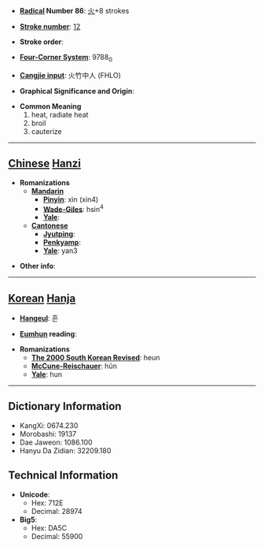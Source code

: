 * '''[[Wiktionary:Chinese radical index| Radical]] Number 86''': [[Wiktionary:Chinese radical index 火|火]]+8 strokes

* '''[[Wiktionary:Chinese total strokes index|Stroke number]]''': [[Wiktionary:Chinese total strokes index 12|12]]

* '''Stroke order''': 

* '''[[Wiktionary:Chinese four corner index|Four-Corner System]]''': 9788<sub>0</sub>

* '''[[Wiktionary:Chinese Cangjie index|Cangjie input]]''': 火竹中人 (FHLO)

* '''Graphical Significance and Origin''': 

* '''Common Meaning'''
*#heat, radiate heat
*# broil
*# cauterize


----

== [[Chinese]] [[Hanzi]] ==

* '''Romanizations'''
** '''[[Mandarin]]'''
*** '''[[Pinyin]]''': xìn (xin4)
*** '''[[Wade-Giles]]''': hsin<sup>4</sup>
*** '''[[Yale]]''': 
** '''[[Cantonese]]'''
*** '''[[Jyutping]]''':
*** '''[[Penkyamp]]''': 
*** '''[[Yale]]''': yan3

* '''Other info''': 

----

== [[Korean]] [[Hanja]] ==

* '''[[Hangeul]]''': 흔

* '''[[Eumhun]] reading''': 

* '''Romanizations'''
** '''[[The 2000 South Korean Revised Romanization|The 2000 South Korean Revised]]''': heun
** '''[[McCune-Reischauer]]''': hŭn
** '''[[Yale]]''': hun

----

== Dictionary Information ==

* KangXi: 0674.230
* Morobashi: 19137
* Dae Jaweon: 1086.100
* Hanyu Da Zidian: 32209.180

== Technical Information ==

* '''Unicode''':
** Hex: 712E
** Decimal: 28974
* '''Big5''':
** Hex: DA5C
** Decimal: 55900